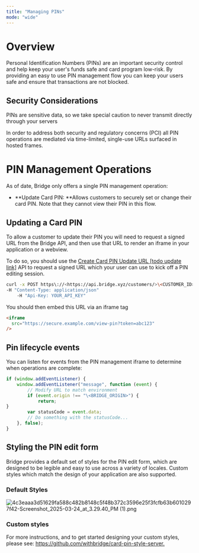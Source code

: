 ```yaml
---
title: "Managing PINs"
mode: "wide"
---
```


# **Overview**

Personal Identification Numbers (PINs) are an important security control and help keep your user's funds safe and card program low-risk. By providing an easy to use PIN management flow you can keep your users safe and ensure that transactions are not blocked.

## **Security Considerations**

PINs are sensitive data, so we take special caution to never transmit directly through your servers

In order to address both security and regulatory concerns (PCI) all PIN operations are mediated via time-limited, single-use URLs surfaced in hosted frames.

# **PIN Management Operations**

As of date, Bridge only offers a single PIN management operation:

- \*\*Update Card PIN: \*\*Allows customers to securely set or change their card PIN. Note that they cannot view their PIN in this flow.

## **Updating a Card PIN**

To allow a customer to update their PIN you will need to request a signed URL from the Bridge API, and then use that URL to render an iframe in your application or a webview.

To do so, you should use the [<u>Create Card PIN Update URL</u>](https://apidocs.bridge.xyz/reference/post_customers-customerid-card-accounts-cardaccountid-pin)<u> [todo update link]</u> API to request a signed URL which your user can use to kick off a PIN editing session.

```bash
curl -x POST https\://<https://api.bridge.xyz/customers/>\<CUSTOMER_ID>/card_accounts/\<CARD_ACCOUNT_ID>/pin  
-H "Content-Type: application/json"  
 	-H "Api-Key: YOUR_API_KEY"
```

You should then embed this URL via an iframe tag

```html
<iframe 
  src="https://secure.example.com/view-pin?token=abc123"
/>
```

## **Pin lifecycle events**

You can listen for events from the PIN management iframe to determine when operations are complete:

```javascript
if (window.addEventListener) {  
	window.addEventListener("message", function (event) {  
    	// Modify URL to match environment  
    	if (event.origin !== "\<BRIDGE_ORIGIN>") {  
        	return;  
}  
    	var statusCode = event.data;  
    	// Do something with the statusCode...  
	}, false);  
}
```

## **Styling the PIN edit form**

Bridge provides a default set of styles for the PIN edit form, which are designed to be legible and easy to use across a variety of locales. Custom styles which match the design of your application are also supported.

### **Default Styles**

![4c3eaaa3d51629fa588c482b8148c5f48b372c3596e25f3fcfb63b6010297f42-Screenshot_2025-03-24_at_3.29.40_PM (1).png](/images/4c3eaaa3d51629fa588c482b8148c5f48b372c3596e25f3fcfb63b6010297f42-Screenshot_2025-03-24_at_3.29.40_PM\(1\).png)

### **Custom styles**

For more instructions, and to get started designing your custom styles, please see: [<u>https://github.com/withbridge/card-pin-style-server</u>](https://github.com/withbridge/card-pin-style-server)<u>.</u>